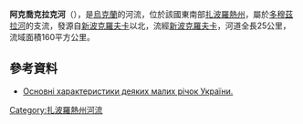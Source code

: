 '''阿克喬克拉克河'''（{{lang-uk|Акчокрак}}），是[[烏克蘭|烏克蘭]]的河流，位於該國東南部[[扎波羅熱州|扎波羅熱州]]，屬於[[多穆茲拉河|多穆茲拉河]]的支流，發源自[[新波克羅夫卡_(普里阿佐夫西克區)|新波克羅夫卡]]以北，流經[[新波克羅夫卡_(普里阿佐夫西克區)|新波克羅夫卡]]，河道全長25公里，流域面積160平方公里。

==參考資料==
* [https://web.archive.org/web/20190111232555/http://uarivers.net/ukr_rvrs/smal_rivers_table.pdf Основні характеристики деяких малих річок України.]

{{DEFAULTSORT:Акчокрак}}
[[Category:扎波羅熱州河流|Category:扎波羅熱州河流]]


{{Ukraine-river-stub}}